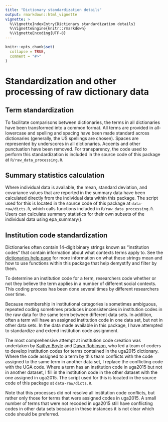 ```yaml
---
title: "Dictionary standardization details"
output: rmarkdown::html_vignette
vignette: >
  %\VignetteIndexEntry{Dictionary standardization details}
  %\VignetteEngine{knitr::rmarkdown}
  %\VignetteEncoding{UTF-8}
---
```


```r
knitr::opts_chunk$set(
  collapse = TRUE,
  comment = "#>"
)
```

# Standardization and other processing of raw dictionary data

## Term standardization

To facilitate comparisons between dictionaries, the terms in all dictionaries have been transformed into a common format. All terms are provided in all-lowercase and spelling and spacing have been made standard across dictionaries (generally, the US spellings are chosen). Spaces are represented by underscores in all dictionaries. Accents and other punctuation have been removed. For transparency, the code used to perform this standardization is included in the source code of this package at `R/raw_data_processing.R`.

## Summary statistics calculation

Where individual data is available, the mean, standard deviation, and covariance values that are reported in the summary data have been calculated directly from the individual data within this package. The script used for this is located in the source code of this package at `data-raw/dicts.R`, which calls functions included in `R/raw_data_processing.R`. Users can calculate summary statistics for their own subsets of the individual data using epa_summary().

## Institution code standardization

Dictionaries often contain 14-digit binary strings known as "institution codes" that contain information about what contexts terms apply to. See the [dictionaries help page](https://ahcombs.github.io/actdata/articles/dictionaries.html) for more information on what these strings mean and how to use functions within this package that help demystify and filter by them. 

To determine an institution code for a term, researchers code whether or not they believe the term applies in a number of different social contexts. This coding process has been done several times by different researchers over time. 

Because membership in institutional categories is sometimes ambiguous, repeated coding sometimes produces inconsistencies in institution codes in the raw data for the same term between different data sets. In addition, often a term will have an assigned institution code in one data set, but not in other data sets. In the data made available in this package, I have attempted to standardize and extend institution code assignment. 

The most comprehensive attempt at institution code creation was undertaken by [Kaitlyn Boyle](https://www.sc.edu/study/colleges_schools/artsandsciences/criminology_and_criminal_justice/our_people/directory/boyle_kaitlin.php) and [Dawn Robinson](https://sociology.uga.edu/directory/people/dawn-t-robinson), who led a team of coders to develop institution codes for terms contained in the uga2015 dictionary. Where the code assigned to a term by this team conflicts with the code assigned to the same term in another data set, I replace the conflicting code with the UGA code. Where a term has an institution code in uga2015 but not in another dataset, I fill in the institution code in the other dataset with the one assigned in uga2015. The script used for this is located in the source code of this package at `data-raw/dicts.R`.

Note that this processes did not resolve all institution code conflicts, but rather only those for terms that were assigned codes in uga2015. A small number of terms that were not recoded in uga2015 still have conflicting codes in other data sets because in these instances it is not clear which code should be preferred.

